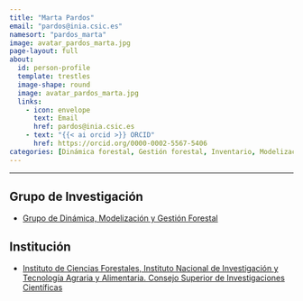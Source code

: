 ```yaml
---
title: "Marta Pardos"
email: "pardos@inia.csic.es"  
namesort: "pardos_marta"
image: avatar_pardos_marta.jpg
page-layout: full
about: 
  id: person-profile
  template: trestles
  image-shape: round
  image: avatar_pardos_marta.jpg
  links:
    - icon: envelope
      text: Email
      href: pardos@inia.csic.es
    - text: "{{< ai orcid >}} ORCID"
      href: https://orcid.org/0000-0002-5567-5406
categories: [Dinámica forestal, Gestión forestal, Inventario, Modelización, Monitorización]
---
```

 
<hr>

:::{#person-profile}

## Grupo de Investigación
- [Grupo de Dinámica, Modelización y Gestión Forestal](https://www.inia.es/investigacion/forestal/Gesti%C3%B3n%20forestal/Din%C3%A1mica%20modelizaci%C3%B3n%20y%20gesti%C3%B3n%20forestal/Pages/Home.aspx)

## Institución
- [Instituto de Ciencias Forestales, Instituto Nacional de Investigación y Tecnología Agraria y Alimentaria. Consejo Superior de Investigaciones Científicas](https://www.inia.es/)

:::
